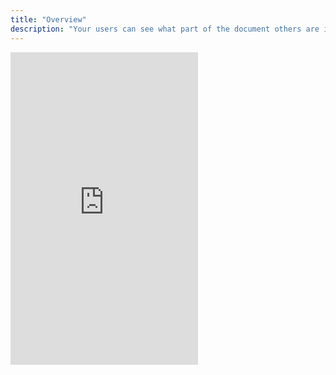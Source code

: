 ```yaml
---
title: "Overview"
description: "Your users can see what part of the document others are interacting with in real-time."
---
```


  <Frame>
  <iframe
    src="https://snippyly-demo-html-dev.web.app/landing-page-demo.html?feature=live-selection"
    scrolling="no"
    frameborder="0"
    class="w-full"
    height="500px"
  ></iframe>
  </Frame>

